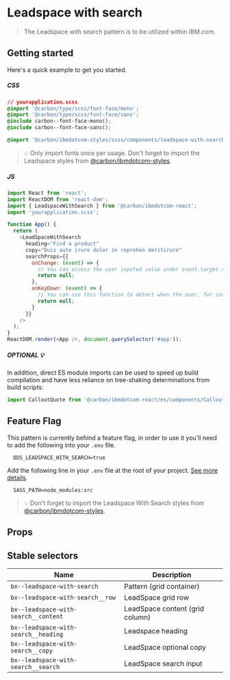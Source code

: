 
# Leadspace with search

> The Leadspace with search pattern is to be utilized within IBM.com.

## Getting started

Here's a quick example to get you started.

##### CSS

```css
// yourapplication.scss
@import '@carbon/type/scss/font-face/mono';
@import '@carbon/type/scss/font-face/sans';
@include carbon--font-face-mono();
@include carbon--font-face-sans();

@import '@carbon/ibmdotcom-styles/scss/components/leadspace-with-search';
```

> 💡 Only import fonts once per usage. Don't forget to import the Leadspace
> styles from
> [@carbon/ibmdotcom-styles](https://github.com/carbon-design-system/carbon-for-ibm-dotcom/blob/master/packages/styles).

##### JS

```javascript
import React from 'react';
import ReactDOM from 'react-dom';
import { LeadspaceWithSearch } from '@carbon/ibmdotcom-react';
import 'yourapplication.scss';

function App() {
  return (
    <LeadSpaceWithSearch
      heading="Find a product"
      copy="Duis aute irure dolor in reprehen deritirure"
      searchProps={{
        onChange: (event) => {
          // You can access the user inputed value under event.target.value
          return null;
        },
        onKeyDown: (event) => {
          // You can use this function to detect when the user, for instance, is pressing enter/return keys.
          return null;
        }
      }}
    />
  );
}
ReactDOM.render(<App />, document.querySelector('#app'));
```

##### OPTIONAL 💡

In addition, direct ES module imports can be used to speed up build compilation and have less reliance on tree-shaking determinations from build scripts:

````js
import CalloutQuote from '@carbon/ibmdotcom-react/es/components/CalloutQuote/CalloutQuote';
````

## Feature Flag

This pattern is currently behind a feature flag, in order to use it you'll need
to add the following into your `.env` file.

```
  DDS_LEADSPACE_WITH_SEARCH=true
```

Add the following line in your `.env` file at the root of your project.
[See more details](https://github.com/carbon-design-system/carbon-for-ibm-dotcom/tree/master/packages/styles#usage).

```
  SASS_PATH=node_modules:src
```

> 💡 Don't forget to import the Leadspace With Search styles from
> [@carbon/ibmdotcom-styles](https://github.com/carbon-design-system/carbon-for-ibm-dotcom/blob/master/packages/styles).

## Props

<Props of={LeadSpaceWithSearch} />

## Stable selectors

| Name                                   | Description                      |
| -------------------------------------- | -------------------------------- |
| `bx--leadspace-with-search`            | Pattern (grid container)         |
| `bx--leadspace-with-search__row`       | LeadSpace grid row               |
| `bx--leadspace-with-search__content`   | LeadSpace content (grid column)  |
| `bx--leadspace-with-search__heading`   | Leadspace heading                |
| `bx--leadspace-with-search__copy`      | LeadSpace optional copy          |
| `bx--leadspace-with-search__search`    | LeadSpace search input           |
